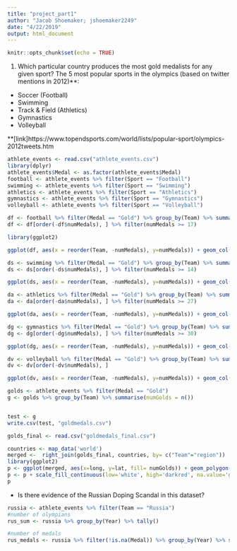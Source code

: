 ```yaml
---
title: "project_part1"
author: "Jacob Shoemaker; jshoemaker2249"
date: "4/22/2019"
output: html_document
---
```


```r
knitr::opts_chunk$set(echo = TRUE)
```


1. Which particular country produces the most gold medalists for any given sport?
The 5 most popular sports in the olympics (based on twitter mentions in 2012)**:
- Soccer (Football)
- Swimming
- Track & Field (Athletics)
- Gymnastics
- Volleyball


**[link]https://www.topendsports.com/world/lists/popular-sport/olympics-2012tweets.htm

```r
athlete_events <- read.csv("athlete_events.csv")
library(dplyr)
athlete_events$Medal <- as.factor(athlete_events$Medal)
football <- athlete_events %>% filter(Sport == "Football")
swimming <- athlete_events %>% filter(Sport == "Swimming")
athletics <- athlete_events %>% filter(Sport == "Athletics")
gymnastics <- athlete_events %>% filter(Sport == "Gymnastics")
volleyball <- athlete_events %>% filter(Sport == "Volleyball")
```

```r
df <- football %>% filter(Medal == "Gold") %>% group_by(Team) %>% summarise(numMedals = n())
df <- df[order(-df$numMedals), ] %>% filter(numMedals >= 17)

library(ggplot2)

ggplot(df, aes(x = reorder(Team, -numMedals), y=numMedals)) + geom_col(fill = "green4") + theme(axis.text.x = element_text(angle = 45, hjust = 1)) + ggtitle("Number of Gold Medals- Football/Soccer") + theme(plot.title = element_text(hjust = 0.5))+ xlab("Country") + ylab("Number of Medals")
```

```r
ds <- swimming %>% filter(Medal == "Gold") %>% group_by(Team) %>% summarise(numMedals = n())
ds <- ds[order(-ds$numMedals), ] %>% filter(numMedals >= 14)

ggplot(ds, aes(x = reorder(Team, -numMedals), y=numMedals)) + geom_col(fill = "skyblue3") + theme(axis.text.x = element_text(angle = 45, hjust = 1)) + ggtitle("Number of Gold Medals- Swimming") + theme(plot.title = element_text(hjust = 0.5))+ xlab("Country") + ylab("Number of Medals")
```

```r
da <- athletics %>% filter(Medal == "Gold") %>% group_by(Team) %>% summarise(numMedals = n())
da <- da[order(-da$numMedals), ] %>% filter(numMedals >= 27)

ggplot(da, aes(x = reorder(Team, -numMedals), y=numMedals)) + geom_col(fill = "salmon3") + theme(axis.text.x = element_text(angle = 45, hjust = 1)) + ggtitle("Number of Gold Medals- Athletics") + theme(plot.title = element_text(hjust = 0.5))+ xlab("Country") + ylab("Number of Medals")
```

```r
dg <- gymnastics %>% filter(Medal == "Gold") %>% group_by(Team) %>% summarise(numMedals = n())
dg <- dg[order(-dg$numMedals), ] %>% filter(numMedals >= 30)

ggplot(dg, aes(x = reorder(Team, -numMedals), y=numMedals)) + geom_col(fill = "red4") + theme(axis.text.x = element_text(angle = 45, hjust = 1)) + ggtitle("Number of Gold Medals- Gymnastics") + theme(plot.title = element_text(hjust = 0.5))+ xlab("Country") + ylab("Number of Medals")
```

```r
dv <- volleyball %>% filter(Medal == "Gold") %>% group_by(Team) %>% summarise(numMedals = n())
dv <- dv[order(-dv$numMedals), ]

ggplot(dv, aes(x = reorder(Team, -numMedals), y=numMedals)) + geom_col(fill = "gold1") + theme(axis.text.x = element_text(angle = 45, hjust = 1)) + ggtitle("Number of Gold Medals- Volleyball") + theme(plot.title = element_text(hjust = 0.5))+ xlab("Country") + ylab("Number of Medals")
```

```r
golds <- athlete_events %>% filter(Medal == "Gold")
g <- golds %>% group_by(Team) %>% summarise(numGolds = n())


test <- g
write.csv(test, "goldmedals.csv")

golds_final <- read.csv("goldmedals_final.csv")

countries <- map_data('world')
merged <-  right_join(golds_final, countries, by= c("Team"="region"))
library(ggplot2)
p <- ggplot(merged, aes(x=long, y=lat, fill= numGolds)) + geom_polygon(aes(group=group)) + geom_path(aes(group=group)) + xlab("Longitude") + ylab("Latitude") 
p <- p + scale_fill_continuous(low='white', high='darkred', na.value='grey') + labs(fill= "Number of Gold Medals")
p 
```



- Is there evidence of the Russian Doping Scandal in this dataset?

```r
russia <- athlete_events %>% filter(Team == "Russia")
#number of olympians
rus_sum <- russia %>% group_by(Year) %>% tally()

#number of medals
rus_medals <- russia %>% filter(!is.na(Medal)) %>% group_by(Year) %>% summarise(numMedals = n())
```




